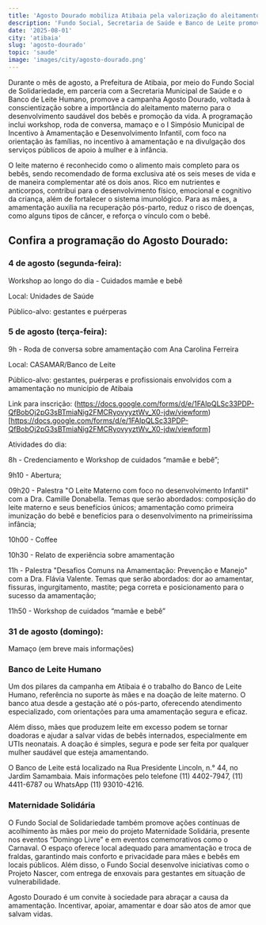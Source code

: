 ```yaml
---
title: 'Agosto Dourado mobiliza Atibaia pela valorização do aleitamento materno'
description: 'Fundo Social, Secretaria de Saúde e Banco de Leite promovem ações de conscientização e apoio às famílias.'
date: '2025-08-01'
city: 'atibaia'
slug: 'agosto-dourado'
topic: 'saude'
image: 'images/city/agosto-dourado.png'
---
```


Durante o mês de agosto, a Prefeitura de Atibaia, por meio do Fundo Social de Solidariedade, em parceria com a Secretaria Municipal de Saúde e o Banco de Leite Humano, promove a campanha Agosto Dourado, voltada à conscientização sobre a importância do aleitamento materno para o desenvolvimento saudável dos bebês e promoção da vida. A programação inclui workshop, roda de conversa, mamaço e o I Simpósio Municipal de Incentivo à Amamentação e Desenvolvimento Infantil, com foco na orientação às famílias, no incentivo à amamentação e na divulgação dos serviços públicos de apoio à mulher e à infância.

O leite materno é reconhecido como o alimento mais completo para os bebês, sendo recomendado de forma exclusiva até os seis meses de vida e de maneira complementar até os dois anos. Rico em nutrientes e anticorpos, contribui para o desenvolvimento físico, emocional e cognitivo da criança, além de fortalecer o sistema imunológico. Para as mães, a amamentação auxilia na recuperação pós-parto, reduz o risco de doenças, como alguns tipos de câncer, e reforça o vínculo com o bebê.

## Confira a programação do Agosto Dourado:

### 4 de agosto (segunda-feira):

Workshop ao longo do dia - Cuidados mamãe e bebê

Local: Unidades de Saúde

Público-alvo: gestantes e puérperas

### 5 de agosto (terça-feira):

9h - Roda de conversa sobre amamentação com Ana Carolina Ferreira

Local: CASAMAR/Banco de Leite

Público-alvo: gestantes, puérperas e profissionais envolvidos com a amamentação no município de Atibaia

Link para inscrição: (https://docs.google.com/forms/d/e/1FAIpQLSc33PDP-QfBobOj2pG3sBTmiaNig2FMCRyovyyztWv_X0-jdw/viewform)[https://docs.google.com/forms/d/e/1FAIpQLSc33PDP-QfBobOj2pG3sBTmiaNig2FMCRyovyyztWv_X0-jdw/viewform]

Atividades do dia:

8h - Credenciamento e Workshop de cuidados “mamãe e bebê”;

9h10 - Abertura;

09h20 - Palestra "O Leite Materno com foco no desenvolvimento Infantil" com a Dra. Camille Donabella. Temas que serão abordados: composição do leite materno e seus benefícios únicos; amamentação como primeira imunização do bebê e benefícios para o desenvolvimento na primeiríssima infância;

10h00 - Coffee

10h30 - Relato de experiência sobre amamentação

11h - Palestra "Desafios Comuns na Amamentação: Prevenção e Manejo" com a Dra. Flávia Valente. Temas que serão abordados: dor ao amamentar, fissuras, ingurgitamento, mastite; pega correta e posicionamento para o sucesso da amamentação;

11h50 - Workshop de cuidados “mamãe e bebê”

### 31 de agosto (domingo):

Mamaço (em breve mais informações)

### Banco de Leite Humano

Um dos pilares da campanha em Atibaia é o trabalho do Banco de Leite Humano, referência no suporte às mães e na doação de leite materno. O banco atua desde a gestação até o pós-parto, oferecendo atendimento especializado, com orientações para uma amamentação segura e eficaz.

Além disso, mães que produzem leite em excesso podem se tornar doadoras e ajudar a salvar vidas de bebês internados, especialmente em UTIs neonatais. A doação é simples, segura e pode ser feita por qualquer mulher saudável que esteja amamentando.

O Banco de Leite está localizado na Rua Presidente Lincoln, n.° 44, no Jardim Samambaia. Mais informações pelo telefone (11) 4402-7947, (11) 4411-6787 ou WhatsApp (11) 93010-4216.

### Maternidade Solidária

O Fundo Social de Solidariedade também promove ações contínuas de acolhimento às mães por meio do projeto Maternidade Solidária, presente nos eventos “Domingo Livre” e em eventos comemorativos como o Carnaval. O espaço oferece local adequado para amamentação e troca de fraldas, garantindo mais conforto e privacidade para mães e bebês em locais públicos. Além disso, o Fundo Social desenvolve iniciativas como o Projeto Nascer, com entrega de enxovais para gestantes em situação de vulnerabilidade.

Agosto Dourado é um convite à sociedade para abraçar a causa da amamentação. Incentivar, apoiar, amamentar e doar são atos de amor que salvam vidas.
